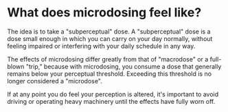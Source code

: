 # What does microdosing feel like?

The idea is to take a "subperceptual" dose. A "subperceptual" dose is a dose small enough in which you can carry on your day normally, without feeling impaired or interfering with your daily schedule in any way.

The effects of microdosing differ greatly from that of "macrodose" or a full-blown "trip," because with microdosing, you consume a dose that generally remains below your perceptual threshold. Exceeding this threshold is no longer considered a "microdose".

If at any point you do feel your perception is altered, it's important to avoid driving or operating heavy machinery until the effects have fully worn off.
